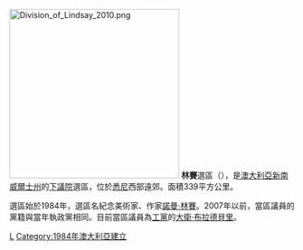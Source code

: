 [[File:Division_of_Lindsay_2010.png|300px]]
'''林賽'''選區（{{lang-en|Division of Lindsay}}），是[[澳大利亞|澳大利亞]][[新南威爾士州|新南威爾士州]]的[[澳大利亞下議院|下議院]]選區，位於[[悉尼|悉尼]]西部遠郊。面積339平方公里。

選區始於1984年，選區名紀念美術家、作家[[諾曼·林賽|諾曼·林賽]]。2007年以前，當區議員的黨籍與當年執政黨相同。目前當區議員為[[澳大利亞工黨|工黨]]的[[大衛·布拉德貝里|大衛·布拉德貝里]]。
[[Category:澳大利亞國會選區|L]]
[[Category:1984年澳大利亞建立|Category:1984年澳大利亞建立]]